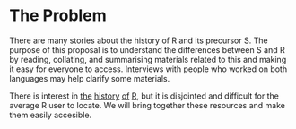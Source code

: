 # The Problem

There are many stories about the history of R and its precursor S. The purpose of this proposal is to understand the differences between S and R by reading, collating, and summarising materials related to this and making it easy for everyone to access. Interviews with people who worked on both languages may help clarify some materials.

There is interest in [the](https://blog.revolutionanalytics.com/2017/10/updated-history-of-r.html) [history](https://bookdown.org/rdpeng/rprogdatascience/history-and-overview-of-r.html) [of](https://statfr.blogspot.com/2018/08/r-generation-story-of-statistical.html) [R](https://mran.microsoft.com/documents/what-is-r), but it is disjointed and difficult for the average R user to locate. We will bring together these resources and make them easily accesible.

<!-- 
Outlining the issue / weak point / problem to be solved by this proposal. This should be a compelling section that sets the reader up for the next section - the proposed solution!

It is important to cover:

 - [ ] What the problem is
 - [ ] Who it affects
 - [ ] Have there been previous attempts to resolve the problem
 - [ ] Why it should be tackled
-->


